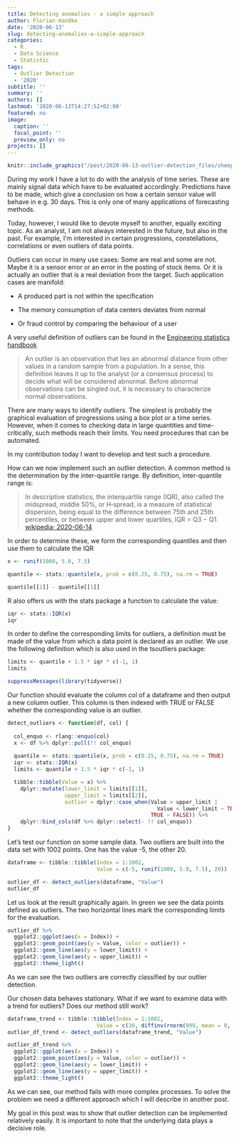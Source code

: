 ```yaml
---
title: Detecting anomalies - a simple approach
author: Florian Handke
date: '2020-06-13'
slug: detecting-anomalies-a-simple-approach
categories:
  - R
  - Data Science
  - Statistic
tags:
  - Outlier Detection
  - '2020'
subtitle: ''
summary: ''
authors: []
lastmod: '2020-06-13T14:27:52+02:00'
featured: no
image:
  caption: ''
  focal_point: ''
  preview_only: no
projects: []
---
```


```r
knitr::include_graphics("/post/2020-06-13-outlier-detection_files/sheep-black-sheep.jpg")
```

During my work I have a lot to do with the analysis of time series. These are mainly signal data which have to be evaluated accordingly. Predictions have to be made, which give a conclusion on how a certain sensor value will behave in e.g. 30 days. This is only one of many applications of forecasting methods. 

Today, however, I would like to devote myself to another, equally exciting topic. As an analyst, I am not always interested in the future, but also in the past. For example, I'm interested in certain progressions, constellations, correlations or even outliers of data points. 

Outliers can occur in many use cases: Some are real and some are not. Maybe it is a sensor error or an error in the posting of stock items. Or it is actually an outlier that is a real deviation from the target. Such application cases are manifold:

* A produced part is not within the specification

* The memory consumption of data centers deviates from normal

* Or fraud control by comparing the behaviour of a user
 
A very useful definition of outliers can be found in the [Engineering statistics handbook](https://www.itl.nist.gov/div898/handbook/prc/section1/prc16.htm)

 > An outlier is an observation that lies an abnormal distance from other values in a random sample from a population. In a sense, this definition leaves it up to the analyst (or a consensus process) to decide what will be considered abnormal. Before abnormal observations can be singled out, it is necessary to characterize normal observations.
 
There are many ways to identify outliers. The simplest is probably the graphical evaluation of progressions using a box plot or a time series. However, when it comes to checking data in large quantities and time-critically, such methods reach their limits. You need procedures that can be automated.

In my contribution today I want to develop and test such a procedure. 

How can we now implement such an outlier detection. A common method is the determination by the inter-quantile range. By definition, inter-quantile range is:

> In descriptive statistics, the interquartile range (IQR), also called the midspread, middle 50%, or H‑spread, is a measure of statistical dispersion, being equal to the difference between 75th and 25th percentiles, or between upper and lower quartiles, IQR = Q3 −  Q1.
[wikipedia; 2020-06-14](https://en.wikipedia.org/wiki/Interquartile_range)

In order to determine these, we form the corresponding quantiles and then use them to calculate the IQR

```r
x <- runif(1000, 5.0, 7.5)

quantile <- stats::quantile(x, prob = c(0.25, 0.75), na.rm = TRUE)

quantile[[2]] - quantile[[1]]
```

R also offers us with the stats package a function to calculate the value:

```r
iqr <- stats::IQR(x)
iqr
```

In order to define the corresponding limits for outliers, a definition must be made of the value from which a data point is declared as an outlier. We use the following definition which is also used in the tsoutliers package:

```r
limits <- quantile + 1.5 * iqr * c(-1, 1)
limits
```

```r
suppressMessages(library(tidyverse))
```

Our function should evaluate the column col of a dataframe and then output a new column outlier. This column is then indexed with TRUE or FALSE whether the corresponding value is an outlier.

```r
detect_outliers <- function(df, col) {
  
  col_enquo <- rlang::enquo(col)
  x <- df %>% dplyr::pull(!! col_enquo)
  
  quantile <- stats::quantile(x, prob = c(0.25, 0.75), na.rm = TRUE)
  iqr <- stats::IQR(x)
  limits <- quantile + 1.5 * iqr * c(-1, 1)

  tibble::tibble(Value = x) %>% 
    dplyr::mutate(lower_limit = limits[[1]],
                  upper_limit = limits[[2]],
                  outlier = dplyr::case_when(Value > upper_limit | 
                                               Value < lower_limit ~ TRUE,
                                             TRUE ~ FALSE)) %>% 
    dplyr::bind_cols(df %>% dplyr::select(- !! col_enquo))
}
```

Let's test our function on some sample data. Two outliers are built into the data set with 1002 points. One has the value -5, the other 20.

```r
dataframe <- tibble::tibble(Index = 1:1002,
                            Value = c(-5, runif(1000, 5.0, 7.5), 20))

outlier_df <- detect_outliers(dataframe, "Value")
outlier_df
```

Let us look at the result graphically again. In green we see the data points defined as outliers. The two horizontal lines mark the corresponding limits for the evaluation.

```r
outlier_df %>% 
  ggplot2::ggplot(aes(x = Index)) + 
  ggplot2::geom_point(aes(y = Value, color = outlier)) + 
  ggplot2::geom_line(aes(y = lower_limit)) + 
  ggplot2::geom_line(aes(y = upper_limit)) +
  ggplot2::theme_light()
```

As we can see the two outliers are correctly classified by our outlier detection. 

Our chosen data behaves stationary. What if we want to examine data with a trend for outliers? Does our method still work?

```r

dataframe_trend <- tibble::tibble(Index = 1:1002,
                            Value = c(30, diffinv(rnorm(999, mean = 0, sd = 5)), 0))
outlier_df_trend <- detect_outliers(dataframe_trend, "Value")
```

```r
outlier_df_trend %>% 
  ggplot2::ggplot(aes(x = Index)) + 
  ggplot2::geom_point(aes(y = Value, color = outlier)) + 
  ggplot2::geom_line(aes(y = lower_limit)) + 
  ggplot2::geom_line(aes(y = upper_limit)) +
  ggplot2::theme_light()
```

As we can see, our method fails with more complex processes. To solve the problem we need a different approach which I will describe in another post.

My goal in this post was to show that outlier detection can be implemented relatively easily. It is important to note that the underlying data plays a decisive role.